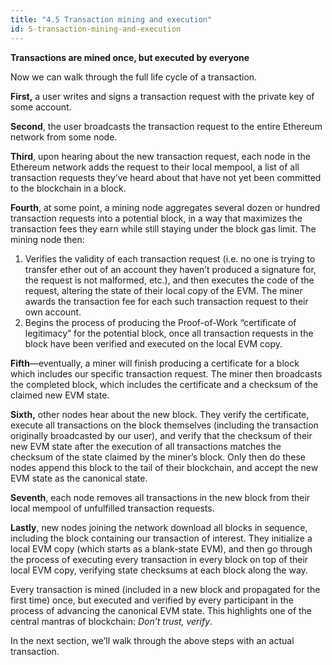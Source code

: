 ```yaml
---
title: "4.5 Transaction mining and execution"
id: 5-transaction-mining-and-execution
---
```



<Author name="gubsheep" url="https://twitter.com/gubsheep" />

**Transactions are mined once, but executed by everyone**

Now we can walk through the full life cycle of a transaction.

**First,** a user writes and signs a transaction request with the private key of some account.

**Second**, the user broadcasts the transaction request to the entire Ethereum network from some node.

**Third**, upon hearing about the new transaction request, each node in the Ethereum network adds the request to their local mempool, a list of all transaction requests they’ve heard about that have not yet been committed to the blockchain in a block.

**Fourth**, at some point, a mining node aggregates several dozen or hundred transaction requests into a potential block, in a way that maximizes the transaction fees they earn while still staying under the block gas limit. The mining node then:

1. Verifies the validity of each transaction request (i.e. no one is trying to transfer ether out of an account they haven’t produced a signature for, the request is not malformed, etc.), and then executes the code of the request, altering the state of their local copy of the EVM. The miner awards the transaction fee for each such transaction request to their own account.
2. Begins the process of producing the Proof-of-Work “certificate of legitimacy” for the potential block, once all transaction requests in the block have been verified and executed on the local EVM copy.

**Fifth**—eventually, a miner will finish producing a certificate for a block which includes our specific transaction request. The miner then broadcasts the completed block, which includes the certificate and a checksum of the claimed new EVM state.

**Sixth,** other nodes hear about the new block. They verify the certificate, execute all transactions on the block themselves (including the transaction originally broadcasted by our user), and verify that the checksum of their new EVM state after the execution of all transactions matches the checksum of the state claimed by the miner’s block. Only then do these nodes append this block to the tail of their blockchain, and accept the new EVM state as the canonical state.

**Seventh**, each node removes all transactions in the new block from their local mempool of unfulfilled transaction requests.

**Lastly**, new nodes joining the network download all blocks in sequence, including the block containing our transaction of interest. They initialize a local EVM copy (which starts as a blank-state EVM), and then go through the process of executing every transaction in every block on top of their local EVM copy, verifying state checksums at each block along the way.

Every transaction is mined (included in a new block and propagated for the first time) once, but executed and verified by every participant in the process of advancing the canonical EVM state. This highlights one of the central mantras of blockchain: _Don’t trust, verify_.

In the next section, we’ll walk through the above steps with an actual transaction.
